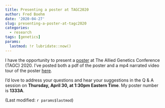 ```yaml
---
title: Presenting a poster at TAGC2020
author: Fred Boehm
date: '2020-04-27'
slug: presenting-a-poster-at-tagc2020
categories:
  - research
tags: [genetics]
params:
  lastmod: !r lubridate::now()
---
```




I have the opportunity to present a [poster](https://tagc2020.figshare.com/articles/Enhancing_QTL_detection_power_in_multiparental_populations/12142350) at The Allied Genetics 
Conference (TAGC) 2020. I've posted both a pdf of the poster and a 
mp4 narrated video tour of the poster 
[here](https://tagc2020.figshare.com/articles/Enhancing_QTL_detection_power_in_multiparental_populations/12142350). 

I'd love to address your questions and hear your suggestions in the Q & A session on **Thursday, April 30, at 1:30pm Eastern Time**. 
My poster number is **1333A**.

(Last modified: `r params$lastmod`)
